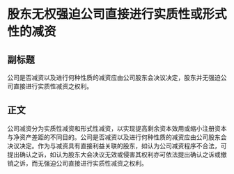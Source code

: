 # 股东无权强迫公司直接进行实质性或形式性的减资
## 副标题
公司是否减资以及进行何种性质的减资应由公司股东会决议决定，股东并无强迫公司直接进行实质性减资之权利。
## 正文
公司减资分为实质性减资和形式性减资，以实现提高剩余资本效用或缩小注册资本与净资产差距的不同目的。公司是否减资以及进行何种性质的减资应由公司股东会决议决定。作为与减资具有直接利益关联的股东，如认为公司减资程序不合法，可提出确认之诉，如认为股东大会决议无效或侵害其权利亦可依法提出确认之诉或撤销之诉，而无强迫公司直接进行实质性减资之权利。